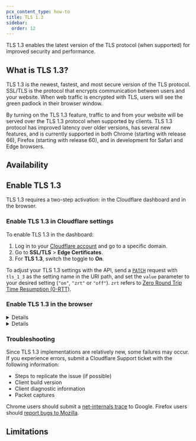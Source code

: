 ```yaml
---
pcx_content_type: how-to
title: TLS 1.3
sidebar:
  order: 12
---
```



TLS 1.3 enables the latest version of the TLS protocol (when supported) for improved security and performance.

## What is TLS 1.3?

TLS 1.3 is the newest, fastest, and most secure version of the TLS protocol. SSL/TLS is the protocol that encrypts communication between users and your website. When web traffic is encrypted with TLS, users will see the green padlock in their browser window.

By turning on the TLS 1.3 feature, traffic to and from your website will be served over the TLS 1.3 protocol when supported by clients. TLS 1.3 protocol has improved latency over older versions, has several new features, and is currently supported in both Chrome (starting with release 66), Firefox (starting with release 60), and in development for Safari and Edge browsers.

## Availability

<FeatureTable id="ssl.tls_13" />

## Enable TLS 1.3

TLS 1.3 requires a two-step activation: in the Cloudflare dashboard and in the browser.

### Enable TLS 1.3 in Cloudflare settings

<Tabs syncKey="dashPlusAPI"> <TabItem label="Dashboard">

To enable TLS 1.3 in the dashboard:

1. Log in to your [Cloudflare account](https://dash.cloudflare.com) and go to a specific domain.
2. Go to **SSL/TLS** > **Edge Certificates**.
3. For **TLS 1.3**, switch the toggle to **On**.

</TabItem> <TabItem label="API">

To adjust your TLS 1.3 settings with the API, send a [`PATCH`](/api/resources/zones/subresources/settings/methods/edit/) request with `tls_1_3` as the setting name in the URI path, and set the `value` parameter to your desired setting (`"on"`, `"zrt"` or `"off"`). `zrt` refers to [Zero Round Trip Time Resumption (0-RTT)](https://blog.cloudflare.com/introducing-0-rtt/).

</TabItem> </Tabs>

### Enable TLS 1.3 in the browser

<Details header="Chrome">

1. In the address bar, enter `chrome://flags` and press **Enter**.
2. Scroll to locate the **TLS 1.3 Early Data** entry, and set it to _Enabled_. A message saying that the change will take effect the next time you relaunch Chrome will appear.
3. Select **RELAUNCH NOW** to restart Chrome.

After enabling TLS 1.3, visit a site with TLS 1.3 enabled over HTTPS. Then:

1. Open Chrome **Developer Tools**.
2. Select the **Security** tab.
3. Reload the page (Command-R in macOS, Ctrl-R in Windows).
4. Select the site under **Main origin**.
5. Under **Connection**, confirm that the protocol is **TLS 1.3**.

</Details>

<Details header="Firefox">

1. In the address bar, enter `about:config` and select to accept the warranty warning.
2. Search for `security.tls.version.max` and change the value from `3` (the default) to `4`.

After enabling TLS 1.3, visit a site with TLS 1.3 enabled over HTTPS. Then:

1. Select the lock icon in the address bar.
2. Select **Connection secure** > **More information**.
3. Under **Technical Details**, verify that the TLS version is TLS 1.3.

</Details>

### Troubleshooting

Since TLS 1.3 implementations are relatively new, some failures may occur. If you experience errors, submit a Cloudflare Support ticket with the following information:

- Steps to replicate the issue (if possible)
- Client build version
- Client diagnostic information
- Packet captures

Chrome users should submit a [net-internals trace](https://dev.chromium.org/for-testers/providing-network-details) to Google. Firefox users should [report bugs to Mozilla](https://bugzilla.mozilla.org/home).

## Limitations

<Render file="tls-13-cipher-limitations" />
